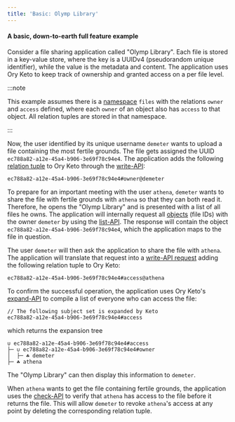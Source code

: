 ```yaml
---
title: 'Basic: Olymp Library'
---
```


#### A basic, down-to-earth full feature example

Consider a file sharing application called "Olymp Library". Each file is stored
in a key-value store, where the key is a UUIDv4 (pseudorandom unique
identifier), while the value is the metadata and content. The application uses
Ory Keto to keep track of ownership and granted access on a per file level.

:::note

This example assumes there is a [namespace](../concepts/namespaces.mdx) `files`
with the relations `owner` and `access` defined, where each `owner` of an object
also has `access` to that object. All relation tuples are stored in that
namespace.

:::

Now, the user identified by its unique username `demeter` wants to upload a file
containing the most fertile grounds. The file gets assigned the UUID
`ec788a82-a12e-45a4-b906-3e69f78c94e4`. The application adds the following
[relation tuple](../concepts/relation-tuples.mdx) to Ory Keto through the
[write-API](../concepts/api-overview.mdx#write-apis):

```keto-relation-tuples
ec788a82-a12e-45a4-b906-3e69f78c94e4#owner@demeter
```

To prepare for an important meeting with the user `athena`, `demeter` wants to
share the file with fertile grounds with `athena` so that they can both read it.
Therefore, he opens the "Olymp Library" and is presented with a list of all
files he owns. The application will internally request all
[objects](../concepts/objects.mdx) (file IDs) with the owner `demeter` by using
the [list-API](../concepts/api-overview.mdx#list-relation-tuples). The response
will contain the object `ec788a82-a12e-45a4-b906-3e69f78c94e4`, which the
application maps to the file in question.

The user `demeter` will then ask the application to share the file with
`athena`. The application will translate that request into a
[write-API request](../concepts/api-overview.mdx#write-apis) adding the
following relation tuple to Ory Keto:

```keto-relation-tuples
ec788a82-a12e-45a4-b906-3e69f78c94e4#access@athena
```

To confirm the successful operation, the application uses Ory Keto's
[expand-API](../concepts/api-overview.mdx#expand-subject-sets) to compile a list
of everyone who can access the file:

```keto-relation-tuples
// The following subject set is expanded by Keto
ec788a82-a12e-45a4-b906-3e69f78c94e4#access
```

which returns the expansion tree

```
∪ ec788a82-a12e-45a4-b906-3e69f78c94e4#access
├─ ∪ ec788a82-a12e-45a4-b906-3e69f78c94e4#owner
│  ├─ ☘ demeter
├─ ☘ athena
```

The "Olymp Library" can then display this information to `demeter`.

When `athena` wants to get the file containing fertile grounds, the application
uses the [check-API](../concepts/api-overview.mdx#check-relation-tuple) to
verify that `athena` has access to the file before it returns the file. This
will allow `demeter` to revoke `athena`'s access at any point by deleting the
corresponding relation tuple.
